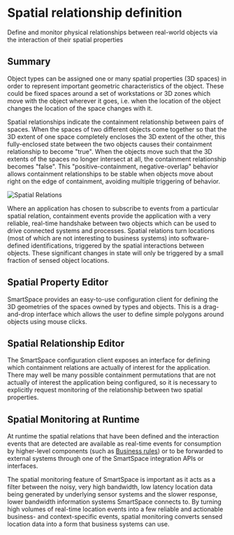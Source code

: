 # Spatial relationship definition

Define and monitor physical relationships between real-world objects via the
interaction of their spatial properties

## Summary

Object types can be assigned one or many spatial properties (3D spaces) in
order to represent important geometric characteristics of the object. These
could be fixed spaces around a set of workstations or 3D zones which move with
the object wherever it goes, i.e. when the location of the object changes the
location of the space changes with it.

Spatial relationships indicate the containment relationship between pairs of
spaces. When the spaces of two different objects come together so that the 3D
extent of one space completely encloses the 3D extent of the other, this
fully-enclosed state between the two objects causes their containment
relationship to become "true". When the objects move such that the 3D extents
of the spaces no longer intersect at all, the containment relationship becomes
"false". This "positive-containment, negative-overlap" behavior allows
containment relationships to be stable when objects move about right on the
edge of containment, avoiding multiple triggering of behavior.

![Spatial Relations](../images/SpatialRelationsMontage.png)

Where an application has chosen to subscribe to events from a particular
spatial relation, containment events provide the application with a very
reliable, real-time handshake between two objects which can be used to drive
connected systems and processes. Spatial relations turn locations (most of
which are not interesting to business systems) into software-defined
identifications, triggered by the spatial interactions between objects. These
significant changes in state will only be triggered by a small fraction of
sensed object locations.

## Spatial Property Editor

SmartSpace provides an easy-to-use configuration client for defining the 3D
geometries of the spaces owned by types and objects. This is a drag-and-drop
interface which allows the user to define simple polygons around objects using
mouse clicks.

## Spatial Relationship Editor

The SmartSpace configuration client exposes an interface for defining which
containment relations are actually of interest for the application. There may
well be many possible containment permutations that are not actually of
interest the application being configured, so it is necessary to explicitly
request monitoring of the relationship between two spatial properties.

## Spatial Monitoring at Runtime

At runtime the spatial relations that have been defined and the interaction
events that are detected are available as real-time events for consumption by
higher-level components (such as [Business
rules](../../TopLevelComponents/business-rules.htm)) or to be forwarded to
external systems through one of the SmartSpace integration APIs or interfaces.

The spatial monitoring feature of SmartSpace is important as it acts as a
filter between the noisy, very high bandwidth, low latency location data being
generated by underlying sensor systems and the slower response, lower
bandwidth information systems SmartSpace connects to. By turning high volumes
of real-time location events into a few reliable and actionable business- and
context-specific events, spatial monitoring converts sensed location data into
a form that business systems can use.
